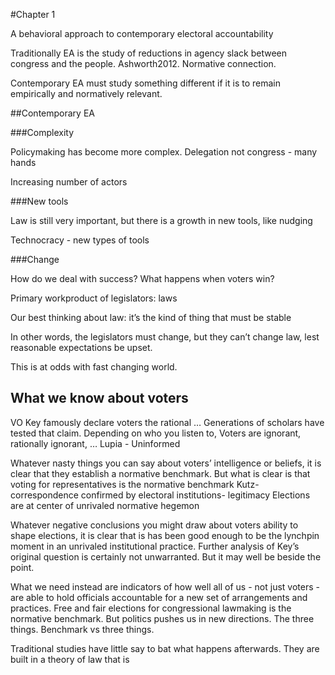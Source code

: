 #Chapter 1

A behavioral approach to contemporary electoral accountability 

Traditionally EA is the study of reductions in agency slack between congress and the people. Ashworth2012. Normative connection.

Contemporary EA must study something different if it is to remain empirically and normatively relevant. 

##Contemporary EA

###Complexity 

Policymaking has become more complex. Delegation not congress - many hands 

Increasing number of actors

###New tools 

Law is still very important, but there is a growth in new tools, like nudging  

Technocracy - new types of tools

###Change   

How do we deal with success? What happens when voters win? 

Primary workproduct of legislators: laws

Our best thinking about law: it’s the kind of thing that must be stable 

In other words, the legislators must change, but they can’t change law, lest reasonable expectations be upset. 

This is at odds with fast changing world. 

## What we know about voters

VO Key famously declare voters the rational … 
Generations of scholars have tested that claim. 
Depending on who you listen to, Voters are ignorant, rationally ignorant, …
Lupia - Uninformed 

Whatever nasty things you can say about voters' intelligence or beliefs, it is clear that they establish a normative benchmark. 
But what is clear is that voting for representatives is the normative benchmark 
Kutz- correspondence confirmed by electoral institutions- legitimacy 
Elections are at center of unrivaled normative hegemon 

Whatever negative conclusions you might draw about voters ability to shape elections, it is clear that is has been good enough to be the lynchpin moment in an unrivaled institutional practice. 
Further analysis of Key’s original question is certainly not unwarranted. But it may well be beside the point.

What we need instead are indicators of how well all of us - not just voters - are able to hold officials accountable for a new set of arrangements and practices. Free and fair elections for congressional lawmaking is the normative benchmark. But politics pushes us in new directions. 
The three things. Benchmark vs three things. 

Traditional studies have little say to bat what happens afterwards. They are built in a theory of law that is 





